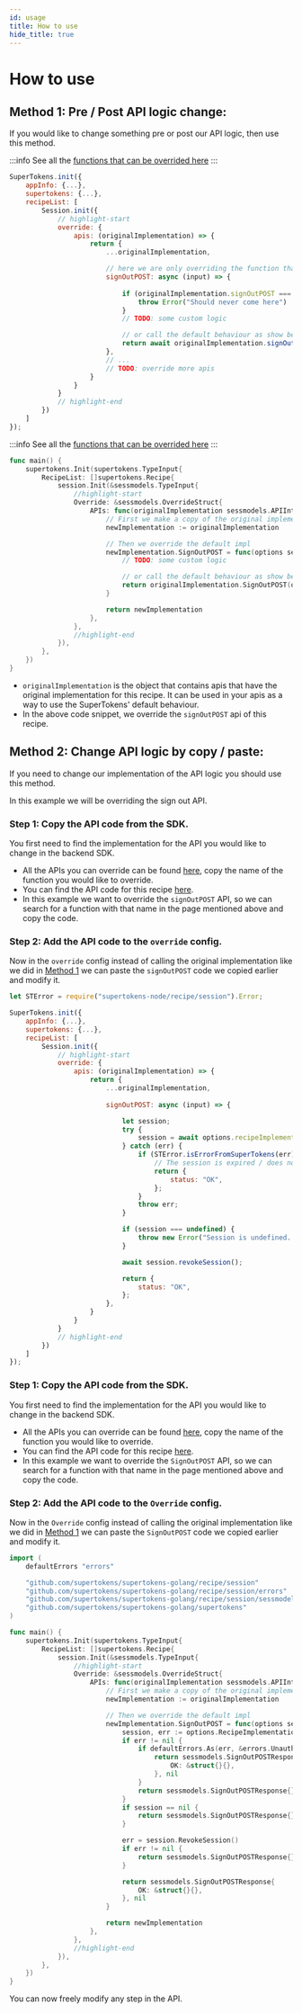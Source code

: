 ```yaml
---
id: usage
title: How to use
hide_title: true
---
```



# How to use

## Method 1: Pre / Post API logic change:

If you would like to change something pre or post our API logic, then use this method.

<BackendSDKTabs>
<TabItem value="nodejs">

:::info
See all the [functions that can be overrided here](/docs/nodejs/session/override/apis)
:::

```jsx
SuperTokens.init({
    appInfo: {...},
    supertokens: {...},
    recipeList: [
        Session.init({
            // highlight-start
            override: {
                apis: (originalImplementation) => {
                    return {
                        ...originalImplementation,

                        // here we are only overriding the function that signs out a user
                        signOutPOST: async (input) => {
                            
                            if (originalImplementation.signOutPOST === undefined) {
                                throw Error("Should never come here")
                            }
                            // TODO: some custom logic

                            // or call the default behaviour as show below
                            return await originalImplementation.signOutPOST(input);
                        },
                        // ...
                        // TODO: override more apis
                    }
                }
            }
            // highlight-end
        })
    ]
});
```
</TabItem>
<TabItem value="go">

:::info
See all the [functions that can be overrided here](/docs/golang/session/override/apis)
:::

```go
func main() {
	supertokens.Init(supertokens.TypeInput{
		RecipeList: []supertokens.Recipe{
			session.Init(&sessmodels.TypeInput{
				//highlight-start
				Override: &sessmodels.OverrideStruct{
					APIs: func(originalImplementation sessmodels.APIInterface) sessmodels.APIInterface {
						// First we make a copy of the original implementation
						newImplementation := originalImplementation

                        // Then we override the default impl
						newImplementation.SignOutPOST = func(options sessmodels.APIOptions) (sessmodels.SignOutPOSTResponse, error) {
							// TODO: some custom logic

							// or call the default behaviour as show below
							return originalImplementation.SignOutPOST(options)
						}

						return newImplementation
					},
				},
				//highlight-end
			}),
		},
	})
}
```
</TabItem>
</BackendSDKTabs>

- `originalImplementation` is the object that contains apis that have the original implementation for this recipe. It can be used in your apis as a way to use the SuperTokens' default behaviour.
- In the above code snippet, we override the `signOutPOST` api of this recipe.

## Method 2: Change API logic by copy / paste:

If you need to change our implementation of the API logic you should use this method.

In this example we will be overriding the sign out API.

<BackendSDKTabs>
<TabItem value="nodejs">

### Step 1: Copy the API code from the SDK.

You first need to find the implementation for the API you would like to change in the backend SDK.
- All the APIs you can override can be found [here](/docs/nodejs/session/override/apis), copy the name of the function you would like to override.
- You can find the API code for this recipe [here](https://github.com/supertokens/supertokens-node/blob/master/lib/ts/recipe/session/api/implementation.ts).
- In this example we want to override the `signOutPOST` API, so we can search for a function with that name in the page mentioned above and copy the code.

### Step 2: Add the API code to the `override` config.

Now in the `override` config instead of calling the original implementation like we did in [Method 1](#method-1-pre--post-api-logic-change) we can paste the `signOutPOST` code we copied earlier and modify it.

```jsx
let STError = require("supertokens-node/recipe/session").Error;

SuperTokens.init({
    appInfo: {...},
    supertokens: {...},
    recipeList: [
        Session.init({
            // highlight-start
            override: {
                apis: (originalImplementation) => {
                    return {
                        ...originalImplementation,
                        
                        signOutPOST: async (input) => {

                            let session;
                            try {
                                session = await options.recipeImplementation.getSession({ req: options.req, res: options.res });
                            } catch (err) {
                                if (STError.isErrorFromSuperTokens(err) && err.type === STError.UNAUTHORISED) {
                                    // The session is expired / does not exist anyway. So we return OK
                                    return {
                                        status: "OK",
                                    };
                                }
                                throw err;
                            }

                            if (session === undefined) {
                                throw new Error("Session is undefined. Should not come here.");
                            }

                            await session.revokeSession();

                            return {
                                status: "OK",
                            };
                        },
                    }
                }
            }
            // highlight-end
        })
    ]
});
```
</TabItem>
<TabItem value="go">

### Step 1: Copy the API code from the SDK.

You first need to find the implementation for the API you would like to change in the backend SDK.
- All the APIs you can override can be found [here](/docs/golang/session/override/apis), copy the name of the function you would like to override.
- You can find the API code for this recipe [here](https://github.com/supertokens/supertokens-golang/blob/master/recipe/session/api/implementation.go).
- In this example we want to override the `SignOutPOST` API, so we can search for a function with that name in the page mentioned above and copy the code.

### Step 2: Add the API code to the `Override` config.

Now in the `Override` config instead of calling the original implementation like we did in [Method 1](#method-1-pre--post-api-logic-change) we can paste the `SignOutPOST` code we copied earlier and modify it.

```go
import (
	defaultErrors "errors"

	"github.com/supertokens/supertokens-golang/recipe/session"
	"github.com/supertokens/supertokens-golang/recipe/session/errors"
	"github.com/supertokens/supertokens-golang/recipe/session/sessmodels"
	"github.com/supertokens/supertokens-golang/supertokens"
)

func main() {
	supertokens.Init(supertokens.TypeInput{
		RecipeList: []supertokens.Recipe{
			session.Init(&sessmodels.TypeInput{
				//highlight-start
				Override: &sessmodels.OverrideStruct{
					APIs: func(originalImplementation sessmodels.APIInterface) sessmodels.APIInterface {
						// First we make a copy of the original implementation
						newImplementation := originalImplementation

						// Then we override the default impl
						newImplementation.SignOutPOST = func(options sessmodels.APIOptions) (sessmodels.SignOutPOSTResponse, error) {
							session, err := options.RecipeImplementation.GetSession(options.Req, options.Res, nil)
							if err != nil {
								if defaultErrors.As(err, &errors.UnauthorizedError{}) {
									return sessmodels.SignOutPOSTResponse{
										OK: &struct{}{},
									}, nil
								}
								return sessmodels.SignOutPOSTResponse{}, err
							}
							if session == nil {
								return sessmodels.SignOutPOSTResponse{}, defaultErrors.New("session is nil. Should not come here.")
							}

							err = session.RevokeSession()
							if err != nil {
								return sessmodels.SignOutPOSTResponse{}, err
							}

							return sessmodels.SignOutPOSTResponse{
								OK: &struct{}{},
							}, nil
						}

						return newImplementation
					},
				},
				//highlight-end
			}),
		},
	})
}
```
</TabItem>
</BackendSDKTabs>

You can now freely modify any step in the API.